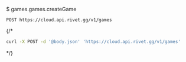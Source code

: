 $ games.games.createGame
```
POST https://cloud.api.rivet.gg/v1/games
```


{/*<RequestExample>
```bash curl
curl -X POST -d '@body.json' 'https://cloud.api.rivet.gg/v1/games'
```
</RequestExample>*/}
